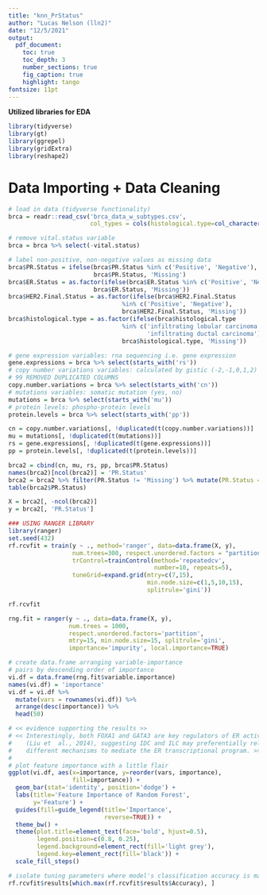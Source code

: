 ```yaml
---
title: "knn_PrStatus"
author: "Lucas Nelson (lln2)"
date: "12/5/2021"
output:
  pdf_document:
    toc: true
    toc_depth: 3
    number_sections: true
    fig_caption: true
    highlight: tango
fontsize: 11pt
---
```


\noindent\rule{\textwidth}{1pt}

**Utilized libraries for EDA**

```R
library(tidyverse)
library(gt)
library(ggrepel)
library(gridExtra)
library(reshape2)
```

\noindent\rule{\textwidth}{1pt}

# Data Importing + Data Cleaning

```R
# load in data (tidyverse functionality)
brca = readr::read_csv('brca_data_w_subtypes.csv',
                       col_types = cols(histological.type=col_character()))

# remove vital.status variable
brca = brca %>% select(-vital.status)

# label non-positive, non-negative values as missing data
brca$PR.Status = ifelse(brca$PR.Status %in% c('Positive', 'Negative'),
                        brca$PR.Status, 'Missing')
brca$ER.Status = as.factor(ifelse(brca$ER.Status %in% c('Positive', 'Negative'),
                        brca$ER.Status, 'Missing'))
brca$HER2.Final.Status = as.factor(ifelse(brca$HER2.Final.Status
                                %in% c('Positive', 'Negative'),
                                brca$HER2.Final.Status, 'Missing'))
brca$histological.type = as.factor(ifelse(brca$histological.type
                                %in% c('infiltrating lobular carcinoma',
                                       'infiltrating ductal carcinoma'),
                                brca$histological.type, 'Missing'))

# gene expression variables: rna sequencing i.e. gene expression
gene.expressions = brca %>% select(starts_with('rs'))
# copy number variations variables: calculated by gistic (-2,-1,0,1,2)
# 99 REMOVED DUPLICATED COLUMNS
copy.number.variations = brca %>% select(starts_with('cn'))
# mutations variables: somatic mutation (yes, no)
mutations = brca %>% select(starts_with('mu'))
# protein levels: phospho-protein levels
protein.levels = brca %>% select(starts_with('pp'))

cn = copy.number.variations[, !duplicated(t(copy.number.variations))]
mu = mutations[, !duplicated(t(mutations))]
rs = gene.expressions[, !duplicated(t(gene.expressions))]
pp = protein.levels[, !duplicated(t(protein.levels))]
```

```r
brca2 = cbind(cn, mu, rs, pp, brca$PR.Status)
names(brca2)[ncol(brca2)] = 'PR.Status'
brca2 = brca2 %>% filter(PR.Status != 'Missing') %>% mutate(PR.Status = factor(PR.Status))
table(brca2$PR.Status)

X = brca2[, -ncol(brca2)]
y = brca2[, 'PR.Status']

### USING RANGER LIBRARY
library(ranger)
set.seed(432)
rf.rcvfit = train(y ~ ., method='ranger', data=data.frame(X, y),
                  num.trees=300, respect.unordered.factors = "partition",
                  trControl=trainControl(method='repeatedcv',
                                         number=10, repeats=5),
                  tuneGrid=expand.grid(mtry=c(7,15),
                                       min.node.size=c(1,5,10,15),
                                       splitrule='gini'))

rf.rcvfit

rng.fit = ranger(y ~ ., data=data.frame(X, y),
                 num.trees = 1000,
                 respect.unordered.factors='partition',
                 mtry=15, min.node.size=15, splitrule='gini',
                 importance='impurity', local.importance=TRUE)

# create data.frame arranging variable-importance
# pairs by descending order of importance
vi.df = data.frame(rng.fit$variable.importance)
names(vi.df) = 'importance'
vi.df = vi.df %>%
  mutate(vars = rownames(vi.df)) %>%
  arrange(desc(importance)) %>%
  head(50)

# << evidence supporting the results >>
# << Interestingly, both FOXA1 and GATA3 are key regulators of ER activity
#    (Liu et  al., 2014), suggesting IDC and ILC may preferentially rely on
#    different mechanisms to mediate the ER transcriptional program. >>
# 
# plot feature importance with a little flair
ggplot(vi.df, aes(x=importance, y=reorder(vars, importance),
                  fill=importance)) +
  geom_bar(stat='identity', position='dodge') +
  labs(title='Feature Importance of Random Forest',
       y='Feature') +
  guides(fill=guide_legend(title='Importance',
                           reverse=TRUE)) +
  theme_bw() +
  theme(plot.title=element_text(face='bold', hjust=0.5),
        legend.position=c(0.8, 0.25),
        legend.background=element_rect(fill='light grey'),
        legend.key=element_rect(fill='black')) +
  scale_fill_steps()

# isolate tuning parameters where model's classification accuracy is maximized
rf.rcvfit$results[which.max(rf.rcvfit$results$Accuracy), ]
```
